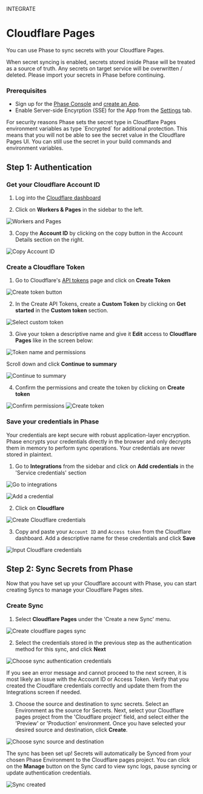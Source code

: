 

<Tag variant="small">INTEGRATE</Tag>

# Cloudflare Pages

You can use Phase to sync secrets with your Cloudflare Pages.

<Warning>
  When secret syncing is enabled, secrets stored inside Phase will be treated as
  a source of truth. Any secrets on target service will be overwritten /
  deleted. Please import your secrets in Phase before continuing.
</Warning>

### Prerequisites

- Sign up for the [Phase Console](/quickstart) and [create an App](/console/apps#create-an-app).
- Enable Server-side Encyrption (SSE) for the App from the [Settings](/console/apps#settings) tab.

<Note>
  For security reasons Phase sets the secret type in Cloudflare Pages
  environment variables as type `Encrypted` for additional protection. This
  means that you will not be able to see the secret value in the Cloudflare
  Pages UI. You can still use the secret in your build commands and environment
  variables.
</Note>

## Step 1: Authentication

### Get your Cloudflare Account ID

1. Log into the [Cloudflare dashboard](https://dash.cloudflare.com)

2. Click on **Workers & Pages** in the sidebar to the left.

![Workers and Pages](/assets/images/platform-integrations/cloudflare-pages/1.png)

3. Copy the **Account ID** by clicking on the copy button in the Account Details section on the right.

![Copy Account ID](/assets/images/platform-integrations/cloudflare-pages/2.png)

### Create a Cloudflare Token

1. Go to Cloudflare's [API tokens](https://dash.cloudflare.com/profile/api-tokens) page and click on **Create Token**

![Create token button](/assets/images/platform-integrations/cloudflare-pages/3.png)

2. In the Create API Tokens, create a **Custom Token** by clicking on **Get started** in the **Custom token** section.

![Select custom token](/assets/images/platform-integrations/cloudflare-pages/4.png)

3. Give your token a descriptive name and give it **Edit** access to **Cloudflare Pages** like in the screen below:

![Token name and permissions](/assets/images/platform-integrations/cloudflare-pages/5.png)

Scroll down and click **Continue to summary**

![Continue to summary](/assets/images/platform-integrations/cloudflare-pages/6.png)

4. Confirm the permissions and create the token by clicking on **Create token**

![Confirm permissions](/assets/images/platform-integrations/cloudflare-pages/7.png)
![Create token](/assets/images/platform-integrations/cloudflare-pages/8.png)

### Save your credentials in Phase

<Note>
  Your credentials are kept secure with robust application-layer encryption.
  Phase encrypts your credentials directly in the browser and only decrypts them
  in memory to perform sync operations. Your credentials are never stored in
  plaintext.
</Note>

1. Go to **Integrations** from the sidebar and click on **Add credentials** in the 'Service credentials' section

![Go to integrations](/assets/images/platform-integrations/integrations-sidebar.png)

![Add a credential](/assets/images/platform-integrations/add-credential-button.png)

2. Click on **Cloudflare**

![Create Cloudflare credentials](/assets/images/platform-integrations/cloudflare-pages/create-cf-creds-button.png)

3. Copy and paste your `Account ID` and `Access token` from the Cloudflare dashboard. Add a descriptive name for these credentials and click **Save**

![Input Cloudflare credentials](/assets/images/platform-integrations/cloudflare-pages/cf-creds-input.png)

## Step 2: Sync Secrets from Phase

Now that you have set up your Cloudflare account with Phase, you can start creating Syncs to manage your Cloudflare Pages sites.

### Create Sync

1. Select **Cloudflare Pages** under the 'Create a new Sync' menu.

![Create cloudflare pages sync](/assets/images/platform-integrations/cloudflare-pages/phase-console-cloudflare-pages.png)

2. Select the credentials stored in the previous step as the authentication method for this sync, and click **Next**

![Choose sync authentication credentials](/assets/images/platform-integrations/cloudflare-pages/create-sync-choose-creds.png)

<Note>
  If you see an error message and cannot proceed to the next screen, it is most
  likely an issue with the Account ID or Access Token. Verify that you created
  the Cloudflare credentials correctly and update them from the Integrations
  screen if needed.
</Note>

3. Choose the source and destination to sync secrets. Select an Environment as the source for Secrets.
   Next, select your Cloudflare pages project from the 'Cloudflare project' field, and select either the 'Preview' or 'Production' environment. Once you have selected your desired source and destination, click **Create**.

![Choose sync source and destination](/assets/images/platform-integrations/cloudflare-pages/create-sync-source-destination.png)

The sync has been set up! Secrets will automatically be Synced from your chosen Phase Environment to the Cloudflare pages project. You can click on the **Manage** button on the Sync card to view sync logs, pause syncing or update authentication credentials.

![Sync created](/assets/images/platform-integrations/cloudflare-pages/sync-created.png)

